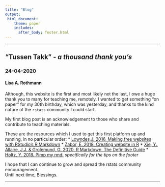 ---
title: "Blog"
output: 
 html_document:
    theme: paper
    includes:
      after_body: footer.html
---
----

## "Tussen Takk" - _a thousand thank you's_ 

### 24-04-2020

#### Lisa A. Rothmann 

Although, this website is the first and most likely not the last, I owe a huge thank you to many for teaching me, remotely. I wanted to get something "on paper"  for my 30th birthday, which was yesterday, and thanks to the kind nature of the `rstats` community I could start.   

My first blog post is an acknowledgement to those who share and contribute to teaching materials.   

These are the resources which I used to get this first platform up and running, in no particular order: 
* [Lowndes,J. 2016. Making free websites with RStudio’s R Markdown](https://jules32.github.io/rmarkdown-website-tutorial/)
* [Zabor, E. 2018. Creating website in R](https://www.emilyzabor.com/tutorials/rmarkdown_websites_tutorial.html)
* [Xie, Y., Allaire, J.J. & Grolemund, G. 2020. R Markdown: The Definitive Guide](https://bookdown.org/yihui/rmarkdown/rmarkdown-site.html)
* [Holtz, Y. 2018. Pimp my rmd.](https://holtzy.github.io/Pimp-my-rmd/#text_formating) _specifically for the tips on the  footer_ 

I hope that I can continue to grow and spread the rstats community encouragement.   
Until next time,
Blessings. 

----

